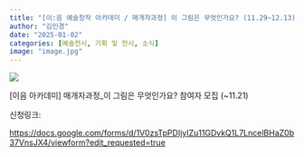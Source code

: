 ```yaml
---
title: "[이:음 예술창작 아카데미 / 매개자과정] 이 그림은 무엇인가요? (11.29~12.13)"
author: "김인경"
date: "2025-01-02"
categories: [예술전시, 기획 및 전시, 소식]
image: "image.jpg"
---
```


![](image.png){fig-align="center"}

\[이음 아카데미\] 매개자과정_이 그림은 무엇인가요? 참여자 모집 (\~11.21)

신청링크: 

<https://docs.google.com/forms/d/1V0zsTpPDIjyIZu11GDvkQ1L7LncelBHaZ0b37VnsJX4/viewform?edit_requested=true>

